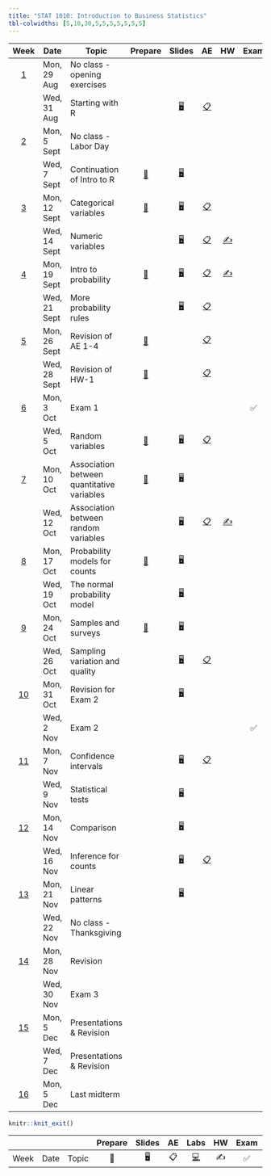 ```yaml
---
title: "STAT 1010: Introduction to Business Statistics"
tbl-colwidths: [5,10,30,5,5,5,5,5,5,5]
---
```


::: column-screen-inset-right
|                       Week                       | Date         | Topic                                      |                            Prepare                             |                                       Slides                                       |                                                             AE                                                              |                         HW                          | Exam | Project |                                                                                 |
|:-----:|----------|--------|:------:|:------:|:------:|:------:|:------:|:------:|:------:|
|             [1](/weeks/week-01.html)             | Mon, 29 Aug  | No class - opening exercises               |                                                                |                                                                                    |                                                                                                                             |                                                     |      |         |                                                                                 |
|                                                  | Wed, 31 Aug  | Starting with R                            |                                                                | [🖥️](/slides/01_introduction.html "Lecture slides"){aria-label="Lecture 1 slides"} |     [📋](/ae/ae-0-first_line_of_code.html "Application exercise - 1"){aria-label="Application Exercise 0 instructions"}     |                                                     |      |         |                                                                                 |
|             [2](/weeks/week-02.html)             | Mon, 5 Sept  | No class - Labor Day                       |                                                                |                                                                                    |                                                                                                                             |                                                     |      |         |                                                                                 |
|                                                  | Wed, 7 Sept  | Continuation of Intro to R                 | [📖](/weeks/week-02.html#prepare){aria-label="Week 2 summary"} |     [🖥️](/slides/lect_02.html "Lecture slides"){aria-label="Lecture 1 slides"}     |                                                                                                                             |                                                     |      |         |                                                                                 |
|             [3](/weeks/week-03.html)             | Mon, 12 Sept | Categorical variables                      | [📖](/weeks/week-03.html#prepare){aria-label="Week 2 summary"} |     [🖥️](/slides/lect_03.html "Lecture slides"){aria-label="Lecture 1 slides"}     | [📋](/ae/ae-2-exploring-categorical-vars.html "Application exercise - 2"){aria-label="Application Exercise 0 instructions"} |                                                     |      |         |                                                                                 |
|                                                  | Wed, 14 Sept | Numeric variables                          |                                                                |     [🖥️](/slides/lect_04.html "Lecture slides"){aria-label="Lecture 1 slides"}     |              [📋](/ae/ae-3.html "Application exercise - 3"){aria-label="Application Exercise 0 instructions"}               | [✍️](/hw/hw-6.html){aria-label="HW 5 instructions"} |      |         |                                                                                 |
|             [4](/weeks/week-04.html)             | Mon, 19 Sept | Intro to probability                       | [📖](/weeks/week-04.html#prepare){aria-label="Week 2 summary"} |     [🖥️](/slides/lect_05.html "Lecture slides"){aria-label="Lecture 1 slides"}     |              [📋](/ae/ae-4.html "Application exercise - 4"){aria-label="Application Exercise 0 instructions"}               | [✍️](/hw/hw-1.html){aria-label="HW 5 instructions"} |      |         |                                                                                 |
|                                                  | Wed, 21 Sept | More probability rules                     |                                                                |     [🖥️](/slides/lect_06.html "Lecture slides"){aria-label="Lecture 1 slides"}     |              [📋](/ae/ae-5.html "Application exercise - 5"){aria-label="Application Exercise 0 instructions"}               |                                                     |      |         |                                                                                 |
|             [5](/weeks/week-05.html)             | Mon, 26 Sept | Revision of AE 1-4                         | [📖](/weeks/week-05.html#prepare){aria-label="Week 2 summary"} |                                                                                    |              [📋](/ae/ae-6.html "Application exercise - 6"){aria-label="Application Exercise 0 instructions"}               |                                                     |      |         |                                                                                 |
|                                                  | Wed, 28 Sept | Revision of HW-1                           | [📖](/weeks/week-05.html#prepare){aria-label="Week 2 summary"} |                                                                                    |              [📋](/ae/ae-7.html "Application exercise - 7"){aria-label="Application Exercise 0 instructions"}               |                                                     |      |         |                                                                                 |
|             [6](/weeks/week-06.html)             | Mon, 3 Oct   | Exam 1                                     |                                                                |                                                                                    |                                                                                                                             |                                                     |  ✅  |         |                                                                                 |
|                                                  | Wed, 5 Oct   | Random variables                           | [📖](/weeks/week-06.html#prepare){aria-label="Week 2 summary"} |     [🖥️](/slides/lect_07.html "Lecture slides"){aria-label="Lecture 1 slides"}     |              [📋](/ae/ae-8.html "Application exercise - 8"){aria-label="Application Exercise 0 instructions"}               |                                                     |      |         |                                                                                 |
|             [7](/weeks/week-07.html)             | Mon, 10 Oct  | Association between quantitative variables | [📖](/weeks/week-07.html#prepare){aria-label="Week 2 summary"} |     [🖥️](/slides/lect_08.html "Lecture slides"){aria-label="Lecture 1 slides"}     |                                                                                                                             |                                                     |      |         |                                                                                 |
|                                                  | Wed, 12 Oct  | Association between random variables       |                                                                |                             [🖥️](/slides/lect_09.html)                             |              [📋](/ae/ae-9.html "Application exercise - 9"){aria-label="Application Exercise 0 instructions"}               | [✍️](/hw/hw-2.html){aria-label="HW 5 instructions"} |      |         |                                                                                 |
|             [8](/weeks/week-08.html)             | Mon, 17 Oct  | Probability models for counts              | [📖](/weeks/week-08.html#prepare){aria-label="Week 2 summary"} |                             [🖥️](/slides/lect_10.html)                             |                                                                                                                             |                                                     |      |         |                                                                                 |
|                                                  | Wed, 19 Oct  | The normal probability model               |                                                                |                             [🖥️](/slides/lect_11.html)                             |                                                                                                                             |                                                     |      |         |                                                                                 |
|             [9](/weeks/week-09.html)             | Mon, 24 Oct  | Samples and surveys                        | [📖](/weeks/week-09.html#prepare){aria-label="Week 2 summary"} |                             [🖥️](/slides/lect_12.html)                             |                                                                                                                             |                                                     |      |         |                                                                                 |
|                                                  | Wed, 26 Oct  | Sampling variation and quality             |                                                                |                             [🖥️](/slides/lect_13.html)                             |             [📋](/ae/ae-10.html "Application exercise - 10"){aria-label="Application Exercise 0 instructions"}              |                                                     |      |         | [📂](https://stats1010-f22.github.io/website/project-description.html#proposal) |
|            [10](/weeks/week-10.html)             | Mon, 31 Oct  | Revision for Exam 2                        |                                                                |                            [🖥️](/slides/halloween.html)                            |                                                                                                                             |                                                     |      |         |                                                                                 |
|                                                  | Wed, 2 Nov   | Exam 2                                     |                                                                |                                                                                    |                                                                                                                             |                                                     |  ✅  |         |                                                                                 |
|            [11](/weeks/week-11.html)             | Mon, 7 Nov   | Confidence intervals                       |                                                                |                             [🖥️](/slides/lect_14.html)                             |             [📋](/ae/ae-11.html "Application exercise - 10"){aria-label="Application Exercise 0 instructions"}              |                                                     |      |         |                                                                                 |
|                                                  | Wed, 9 Nov   | Statistical tests                          |                                                                |                             [🖥️](/slides/lect_15.html)                             |                                                                                                                             |                                                     |      |         |                                                                                 |
|            [12](/weeks/week-12.html)             | Mon, 14 Nov  | Comparison                                 |                                                                |                             [🖥️](/slides/lect_16.html)                             |                                                                                                                             |                                                     |      |         |                                                                                 |
|                                                  | Wed, 16 Nov  | Inference for counts                       |                                                                |                             [🖥️](/slides/lect_17.html)                             |             [📋](/ae/ae-12.html "Application exercise - 11"){aria-label="Application Exercise 0 instructions"}              |                                                     |      |         |                                                                                 |
| [1](/weeks/week-12.html)[3](/weeks/week-13.html) | Mon, 21 Nov  | Linear patterns                            |                                                                |                             [🖥️](/slides/lect_18.html)                             |                                                                                                                             |                                                     |      |         |                                                                                 |
|                                                  | Wed, 22 Nov  | No class - Thanksgiving                    |                                                                |                                                                                    |                                                                                                                             |                                                     |      |         |                                                                                 |
|            [14](/weeks/week-14.html)             | Mon, 28 Nov  | Revision                                   |                                                                |                                                                                    |                                                                                                                             |                                                     |      |         |                                                                                 |
|                                                  | Wed, 30 Nov  | Exam 3                                     |                                                                |                                                                                    |                                                                                                                             |                                                     |      |   ✅    |                                                                                 |
|            [15](/weeks/week-15.html)             | Mon, 5 Dec   | Presentations & Revision                   |                                                                |                                                                                    |                                                                                                                             |                                                     |      |         |                                       📂                                        |
|                                                  | Wed, 7 Dec   | Presentations & Revision                   |                                                                |                                                                                    |                                                                                                                             |                                                     |      |         |                                       📂                                        |
|            [16](/weeks/week-16.html)             | Mon, 5 Dec   | Last midterm                               |                                                                |                                                                                    |                                                                                                                             |                                                     |      |   ✅    |                                                                                 |
:::

```r
knitr::knit_exit()
```

|      |      |       | Prepare | Slides | AE  |                                                    Labs                                                    | HW  | Exam | Project |
|--------|--------|--------|:------:|:------:|:------:|:------:|:------:|:------:|:------:|
| Week | Date | Topic |   📖    |   🖥️   | 📋  | [💻](https://sakai.duke.edu/samigo-app/servlet/Login?id=6fa7ebf3-01af-42a6-91ba-3e813d3901221641094171786) | ✍️  |  ✅  |   📂    |
